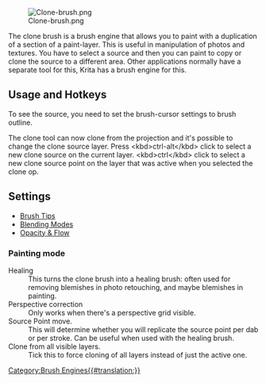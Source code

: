 [[File:Clone-brush.png]]

The clone brush is a brush engine that allows you to paint with a duplication of a section of a paint-layer. This is useful in manipulation of photos and textures. You have to select a source and then you can paint to copy or clone the source to a different area. Other applications normally have a separate tool for this, Krita has a brush engine for this.
==Usage and Hotkeys==
To see the source, you need to set the brush-cursor settings to brush outline.

The clone tool can now clone from the projection and it's possible to change the clone source layer. Press &lt;kbd>ctrl-alt&lt;/kbd> click to select a new clone source on the current layer. &lt;kbd>ctrl&lt;/kbd> click to select a new clone source point on the layer that was active when you selected the clone op.

{{Warning|Ctrl+alt+click is temporarily disabled on 2.9.7}}

==Settings==

*[[Special:myLanguage/Brush Tips|Brush Tips]]
*[[Special:myLanguage/Blending Modes|Blending Modes]]
*[[Special:myLanguage/Opacity &amp; Flow|Opacity &amp; Flow]]

===Painting mode===
;Healing
:This turns the clone brush into a healing brush: often used for removing blemishes in photo retouching, and maybe blemishes in painting.
;Perspective correction
:Only works when there's a perspective grid visible.
;Source Point move.
:This will determine whether you will replicate the source point per dab or per stroke. Can be useful when used with the healing brush.
;Clone from all visible layers. 
:Tick this to force cloning of all layers instead of just the active one.

[[Category:Brush Engines{{#translation:}}]]
